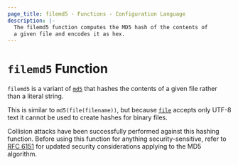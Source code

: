 ```yaml
---
page_title: filemd5 - Functions - Configuration Language
description: |-
  The filemd5 function computes the MD5 hash of the contents of
  a given file and encodes it as hex.
---
```


# `filemd5` Function

`filemd5` is a variant of [`md5`](/terraform/language/reference/functions/md5)
that hashes the contents of a given file rather than a literal string.

This is similar to `md5(file(filename))`, but
because [`file`](/terraform/language/reference/functions/file) accepts only UTF-8 text it cannot be used to
create hashes for binary files.

Collision attacks have been successfully performed against this hashing
function. Before using this function for anything security-sensitive, refer to
[RFC 6151](https://tools.ietf.org/html/rfc6151) for updated security
considerations applying to the MD5 algorithm.
